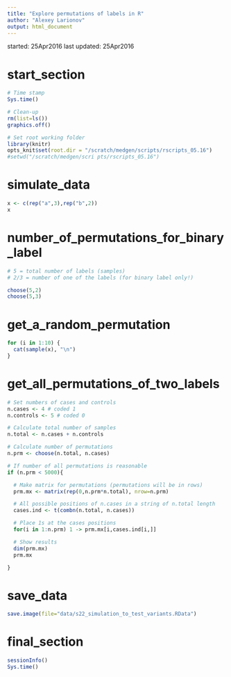 ```yaml
---
title: "Explore permutations of labels in R"
author: "Alexey Larionov"
output: html_document
---
```


started: 25Apr2016
last updated: 25Apr2016

# start_section

```r

# Time stamp
Sys.time()

# Clean-up
rm(list=ls())
graphics.off()

# Set root working folder
library(knitr)
opts_knit$set(root.dir = "/scratch/medgen/scripts/rscripts_05.16")
#setwd("/scratch/medgen/scri pts/rscripts_05.16")

```

# simulate_data

```r

x <- c(rep("a",3),rep("b",2))
x

```

# number_of_permutations_for_binary_label

```r

# 5 = total number of labels (samples)
# 2/3 = number of one of the labels (for binary label only!)

choose(5,2)
choose(5,3)

```

# get_a_random_permutation

```r

for (i in 1:10) {
  cat(sample(x), "\n")
}

```

# get_all_permutations_of_two_labels

```r

# Set numbers of cases and controls
n.cases <- 4 # coded 1
n.controls <- 5 # coded 0

# Calculate total number of samples
n.total <- n.cases + n.controls

# Calculate number of permutations
n.prm <- choose(n.total, n.cases)

# If number of all permutations is reasonable
if (n.prm < 5000){

  # Make matrix for permutations (permutations will be in rows)
  prm.mx <- matrix(rep(0,n.prm*n.total), nrow=n.prm)

  # All possible positions of n.cases in a string of n.total length
  cases.ind <- t(combn(n.total, n.cases)) 

  # Place 1s at the cases positions
  for(i in 1:n.prm) 1 -> prm.mx[i,cases.ind[i,]]

  # Show results
  dim(prm.mx)
  prm.mx

}

```

# save_data

```r

save.image(file="data/s22_simulation_to_test_variants.RData")

```

# final_section

```r

sessionInfo()
Sys.time()

```

